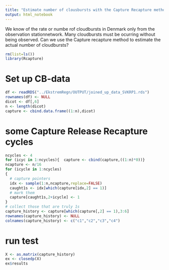 ```yaml
---
title: "Estimate number of clousbursts with the Capture Recapture method"
output: html_notebook
---
```


We know of the rate or numbe rof cloudbursts in Denmark only from the observation stationnetwork. Many cloudbursts must be ocurring without being observed. Can we use the Capture recapture method to estimate the actual number of cloudbursts?

```r
rm(list=ls())
library(Rcapture)
```

# Set up CB-data
```r
df <- readRDS("../EkstremRegn/OUTPUT/joined_up_data_SVKRP1.rds")
rownames(df) <- NULL
dicot <- df[,6]
n <- length(dicot)
capture <- cbind.data.frame((1:n),dicot) 
```

# some Capture Release Recapture cycles
```r
ncycles <- 4
for (icyc in 1:ncycles){  capture <- cbind(capture,((1:n)*0))}
ncapture <- n/16
for (icycle in 1:ncycles)
{
  # capture pointers
  idx <- sample(1:n,ncapture,replace=FALSE)
  caught1s <- idx[which(capture[idx,2] == 1)]
  # mark them
  capture[caught1s,2+icycle] <- 1
}
# collect those that are truly 1s
capture_history <- capture[which(capture[,2] == 1),3:6]
rownames(capture_history) <- NULL
colnames(capture_history) <- c("c1","c2","c3","c4")
```

# run test 
```r
X <- as.matrix(capture_history)
ex <- closedp(X)
ex$results
```




